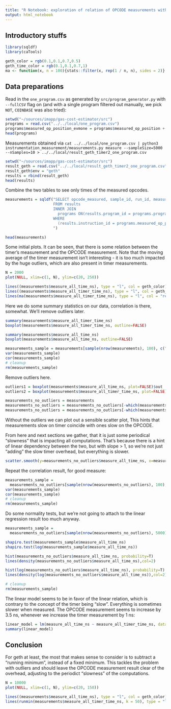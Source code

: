 ```yaml
---
title: "R Notebook: exploration of relation of OPCODE measurements with timer overhead measurements"
output: html_notebook
---
```


## Introductory stuffs
```r
library(sqldf)
library(caTools)

geth_color = rgb(0.1,0.1,0.7,0.5)
geth_time_color = rgb(0.1,0.1,0.7,1)
ma <- function(x, n = 100){stats::filter(x, rep(1 / n, n), sides = 2)}
```

## Data preparations

Read in the `one_program.csv` as generated by `src/program_generator.py` with `--fullCSV` flag on (and with a single program filtered out manually, we pick `NOT`, `COINBASE` was also tried):
```r
setwd("~/sources/imapp/gas-cost-estimator/src")
programs = read.csv("../../local/one_program.csv")
programs$measured_op_position_evmone = programs$measured_op_position + 1
head(programs)
```

Measurements obtained via `cat ../../local/one_program.csv | python3 instrumentation_measurement/measurements.py measure --sampleSize=5000 --nSamples=10 > ../../local/result_geth_timer2_one_program.csv`

```r
setwd("~/sources/imapp/gas-cost-estimator/src")
result_geth = read.csv("../../local/result_geth_timer2_one_program.csv")
result_geth$env = "geth"
results = rbind(result_geth)
head(results)
```

Combine the two tables to see only times of the measured opcodes.

```r
measurements = sqldf("SELECT opcode_measured, sample_id, run_id, measure_all_time_ns, measure_all_timer_time_ns, env
                     FROM results
                     INNER JOIN
                       programs ON(results.program_id = programs.program_id)
                     WHERE
                       (results.instruction_id = programs.measured_op_position AND results.env = 'geth')
                     ")

head(measurements)
```

Some initial plots.
It can be seen, that there is some relation between the timer's measurement and the OPCODE measurement.
Note that the moving average of the timer measurement isn't interesting - it is too much impacted by the huge outliers, which are also present in timer measurements.

```r
N = 2000
plot(NULL, xlim=c(1, N), ylim=c(20, 250))

lines((measurements$measure_all_time_ns), type = "l", col = geth_color)
lines((measurements$measure_all_timer_time_ns), type = "l", col = geth_time_color)
lines(ma(measurements$measure_all_timer_time_ns), type = "l", col = "red")
```

Here we do some summary statistics on our data, correlation is there, somewhat.
We'll remove outliers later.

```r
summary(measurements$measure_all_timer_time_ns)
boxplot(measurements$measure_all_timer_time_ns, outline=FALSE)

summary(measurements$measure_all_time_ns)
boxplot(measurements$measure_all_time_ns, outline=FALSE)

measurements_sample = measurements[sample(nrow(measurements), 100), c("measure_all_time_ns", "measure_all_timer_time_ns")]
var(measurements_sample)
cor(measurements_sample)
# cleanup
rm(measurements_sample)
```
Remove outliers here.

```r
outliers1 = boxplot(measurements$measure_all_time_ns, plot=FALSE)$out
outliers2 = boxplot(measurements$measure_all_timer_time_ns, plot=FALSE)$out

measurements_no_outliers = measurements
measurements_no_outliers = measurements_no_outliers[-which(measurements_no_outliers$measure_all_time_ns %in% outliers1),]
measurements_no_outliers = measurements_no_outliers[-which(measurements_no_outliers$measure_all_timer_time_ns %in% outliers2),]
```


Without the outliers we can plot out a sensible scatter plot, This hints that measurements slow on timer coincide with ones slow on the OPCODE.

From here and next sections we gather, that it is just some periodical "slowness" that is impacting all computations.
That's because there is a hint of linear dependency between the two, but with slope > 1, so we're not just "adding" the slow timer overhead, but everything is slower.

```r
scatter.smooth(y=measurements_no_outliers$measure_all_time_ns, x=measurements_no_outliers$measure_all_timer_time_ns)
```
Repeat the correlation result, for good measure:

```r
measurements_sample = 
  measurements_no_outliers[sample(nrow(measurements_no_outliers), 100), c("measure_all_time_ns", "measure_all_timer_time_ns")]
var(measurements_sample)
cor(measurements_sample)
# cleanup
rm(measurements_sample)
```
Do some normality tests, but we're not going to attach to the linear regression result too much anyway.

```r

measurements_sample = 
  measurements_no_outliers[sample(nrow(measurements_no_outliers), 5000), ]

shapiro.test(measurements_sample$measure_all_time_ns)
shapiro.test(log(measurements_sample$measure_all_time_ns))

hist(measurements_no_outliers$measure_all_time_ns, probability=T)
lines(density(measurements_no_outliers$measure_all_time_ns),col=2) 

hist(log(measurements_no_outliers$measure_all_time_ns), probability=T)
lines(density(log(measurements_no_outliers$measure_all_time_ns)),col=2) 

# cleanup
rm(measurements_sample)
```

The linear model seems to be in favor of the linear relation, which is contrary to the concept of the timer being "slow".
Everything is sometimes slower when measured.
The OPCODE measurement seems to increase by 3.5 ns, whenever we increase the timer measurement by 1 ns:

```r
linear_model = lm(measure_all_time_ns ~ measure_all_timer_time_ns, data=measurements_no_outliers)
summary(linear_model)
```

## Conclusion

For geth at least, the most that makes sense to consider is to subtract a "running minimum", instead of a fixed minimum.
This tackles the problem with outliers and should leave the OPCODE measurement result clear of the overhead,
adjusting to the periodict "slowness" of the computations.

```r
N = 10000
plot(NULL, xlim=c(1, N), ylim=c(20, 150))

lines((measurements$measure_all_time_ns), type = "l", col = geth_color)
lines(runmin(measurements$measure_all_timer_time_ns, k = 50), type = "l", col = geth_time_color)
```